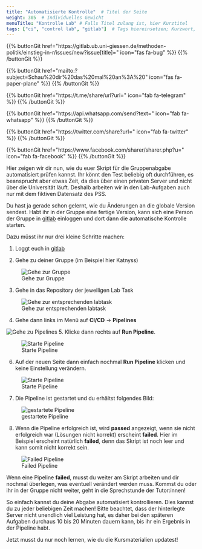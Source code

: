 ```yaml
---
title: "Automatisierte Kontrolle"  # Titel der Seite
weight: 305  # Individuelles Gewicht 
menuTitle: "Kontrolle Lab" # Falls Titel zulang ist, hier Kurztitel
tags: ["ci", "control lab", "gitlab"]  # Tags hiereinsetzen; Kurzwort, was auf der Seite passsiert
---
```


{{% buttonGit href=\"https\:\/\/gitlab.ub.uni-giessen.de\/methoden-politik\/einstieg-in-r\/issues\/new?issue[title]=\" icon=\"fas fa-bug\" %}} {{% /buttonGit %}} 

{{% buttonGit href=\"mailto\:?subject=Schau\%20dir\%20das\%20mal\%20an\%3A\%20\" icon=\"fas fa-paper-plane\" %}} {{% /buttonGit %}}

{{% buttonGit href=\"https\:\/\/t.me\/share\/url?url=\" icon=\"fab fa-telegram\" %}} {{% /buttonGit %}}

{{% buttonGit href=\"https\:\/\/api.whatsapp.com\/send?text=\" icon=\"fab fa-whatsapp\" %}} {{% /buttonGit %}}

{{% buttonGit href=\"https\:\/\/twitter.com\/share?url=\" icon=\"fab fa-twitter\" %}} {{% /buttonGit %}}

{{% buttonGit href=\"https\:\/\/www.facebook.com\/sharer\/sharer.php?u=\" icon=\"fab fa-facebook\" %}} {{% /buttonGit %}}

Hier zeigen wir dir nun, wie du euer Skript für die Gruppenabgabe automatisiert prüfen kannst. Ihr könnt den Test beliebig oft durchführen, es beansprucht aber etwas Zeit, da dies über einen privaten Server und nicht über die Universität läuft. Deshalb arbeiten wir in den Lab-Aufgaben auch nur mit dem fiktiven Datensatz des PSS.

Du hast ja gerade schon gelernt, wie du Änderungen an die globale Version sendest. Habt ihr in der Gruppe eine fertige Version, kann sich eine Person der Gruppe in [gitlab](https://gitlab.ub.uni-giessen.de) einloggen und dort dann die automatische Kontrolle starten. 

Dazu müsst ihr nur drei kleine Schritte machen:

1. Loggt euch in [gitlab](https://gitlab.ub.uni-giessen.de)

2. Gehe zu deiner Gruppe (im Beispiel hier Katnyss)

![Gehe zur Gruppe](../img/pipeline1.png)

3. Gehe in das Repository der jeweiligen Lab Task

![Gehe zur entsprechenden labtask](../img/pipeline2.png)

4. Gehe dann links im Menü auf **CI/CD** -> **Pipelines**

![Gehe zu Pipelines](../img/pipeline3.png)
5. Klicke dann rechts auf **Run Pipeline**.

![Starte Pipeline](../img/pipeline4.png)

6. Auf der neuen Seite dann einfach nochmal **Run Pipeline** klicken und keine Einstellung verändern.

![Starte Pipeline](../img/pipeline5.png)

7. Die Pipeline ist gestartet und du erhältst folgendes Bild:

![gestartete Pipeline](../img/pipeline6.png)

8. Wenn die Pipeline erfolgreich ist, wird **passed** angezeigt, wenn sie nicht erfolgreich war (Lösungen nicht korrekt) erscheint **failed**. Hier im Beispiel erscheint natürlich **failed**, denn das Skript ist noch leer und kann somit nicht korrekt sein. 

![Failed Pipeline](../img/pipeline7.png)

Wenn eine Pipeline **failed**, musst du weiter am Skript arbeiten und dir nochmal überlegen, was eventuell verändert werden muss. Kommst du oder ihr in der Gruppe nicht weiter, geht in die Sprechstunde der Tutor:innen!

So einfach kannst du deine Abgabe automatisiert kontrollieren. Dies kannst du zu jeder beliebigen Zeit machen! Bitte beachtet, dass der hinterlegte Server nicht unendlich viel Leistung hat, es daher bei den späteren Aufgaben durchaus 10 bis 20 Minuten dauern kann, bis ihr ein Ergebnis in der Pipeline habt. 

Jetzt musst du nur noch lernen, wie du die Kursmaterialien updatest!